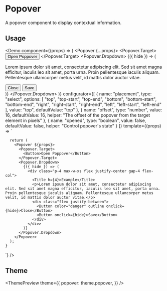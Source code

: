 

<Meta title="Popover" description="A popover component to display contextual information." />

# Popover

A popover component to display contextual information.

## Usage

<Demo
  component={(props) => (
    <Popover {...props}>
      <Popover.Target>
        <Button>Open Poppover</Button>
      </Popover.Target>
      <Popover.Dropdown>
        {({ hide }) => (
          <div class="p-4 max-w-xs flex justify-center gap-4 flex-col">
            <Title h={4}>Example</Title>
            <p>Lorem ipsum dolor sit amet, consectetur adipiscing elit. Sed sit amet magna efficitur, iaculis leo sit amet, porta urna. Proin pellentesque iaculis aliquam. Pellentesque ullamcorper metus velit, id mattis dolor auctor vitae.</p>
            <div class="flex justify-between">
              <Button color="danger" outline onclick={hide}>Close</Button>
              <Button onclick={hide}>Save</Button>
            </div>
          </div>
        )}
      </Popover.Dropdown>
    </Popover>
  )}
  configurator={[
    {
      name: "placement",
      type: "select",
      options: [
        "top",
        "top-start",
        "top-end",
        "bottom",
        "bottom-start",
        "bottom-end",
        "right",
        "right-start",
        "right-end",
        "left",
        "left-start",
        "left-end"
      ],
      value: "top",
      defaultValue: "top"
    },
    {
      name: "offset",
      type: "number",
      value: 16,
      defaultValue: 16,
      helper: "The offset of the popover from the target element in pixels"
    },
    {
      name: "opened",
      type: "boolean",
      value: false,
      defaultValue: false,
      helper: "Control popover's state"
    }
  ]}
  template={(props) => `

      return (
        <Popover ${props}>
          <Popover.Target>
            <Button>Open Poppover</Button>
          </Popover.Target>
          <Popover.Dropdown>
            {({ hide }) => (
              <div class="p-4 max-w-xs flex justify-center gap-4 flex-col">
                <Title h={4}>Example</Title>
                <p>Lorem ipsum dolor sit amet, consectetur adipiscing elit. Sed sit amet magna efficitur, iaculis leo sit amet, porta urna. Proin pellentesque iaculis aliquam. Pellentesque ullamcorper metus velit, id mattis dolor auctor vitae.</p>
                <div class="flex justify-between">
                  <Button color="danger" outline onclick={hide}>Close</Button>
                  <Button onclick={hide}>Save</Button>
                </div>
              </div>
            )}
          </Popover.Dropdown>
        </Popover>
      );
    }

`} />

## Theme

<ThemePreview
  theme={{
    popover: theme.popover,
  }}
/>
